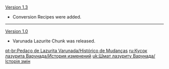{{Change History/Header}}
[[Version 1.3]]
*Conversion Recipes were added.
----
[[Version 1.0]]
*Varunada Lazurite Chunk was released.
<noinclude>


[[pt-br:Pedaço de Lazurita Varunada/Histórico de Mudanças]]
[[ru:Кусок лазурита Варунада/История изменений]]
[[uk:Шмат лазуриту Варунада/Історія змін]]
</noinclude>